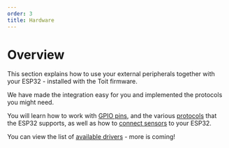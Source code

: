 ```yaml
---
order: 3
title: Hardware
---
```


# Overview

This section explains how to use your external peripherals together with your ESP32 - installed with the Toit firmware.

We have made the integration easy for you and implemented the protocols you might need.

You will learn how to work with [GPIO pins](drivers/gpio), and the various [protocols](drivers/protocols) that the ESP32 supports,
as well as how to [connect sensors](drivers/bme280) to your ESP32.

You can view the list of [available drivers](drivers/driverslist) - more is coming!

